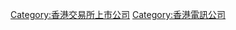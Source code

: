 {{Catnav|頁面分類|人类社会|经济|产业|工业|信息技术}}

[[Category:香港交易所上市公司|Category:香港交易所上市公司]]
[[Category:香港電訊公司|Category:香港電訊公司]]